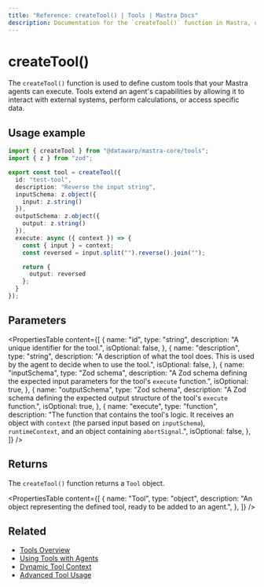 ```yaml
---
title: "Reference: createTool() | Tools | Mastra Docs"
description: Documentation for the `createTool()` function in Mastra, used to define custom tools for agents.
---
```


# createTool()

The `createTool()` function is used to define custom tools that your Mastra agents can execute. Tools extend an agent's capabilities by allowing it to interact with external systems, perform calculations, or access specific data.

## Usage example

```typescript filename="src/mastra/tools/reverse-tool.ts" showLineNumbers copy
import { createTool } from "@datawarp/mastra-core/tools";
import { z } from "zod";

export const tool = createTool({
  id: "test-tool",
  description: "Reverse the input string",
  inputSchema: z.object({
    input: z.string()
  }),
  outputSchema: z.object({
    output: z.string()
  }),
  execute: async ({ context }) => {
    const { input } = context;
    const reversed = input.split("").reverse().join("");

    return {
      output: reversed
    };
  }
});
```

## Parameters

<PropertiesTable
  content={[
    {
      name: "id",
      type: "string",
      description: "A unique identifier for the tool.",
      isOptional: false,
    },
    {
      name: "description",
      type: "string",
      description:
        "A description of what the tool does. This is used by the agent to decide when to use the tool.",
      isOptional: false,
    },
    {
      name: "inputSchema",
      type: "Zod schema",
      description:
        "A Zod schema defining the expected input parameters for the tool's `execute` function.",
      isOptional: true,
    },
    {
      name: "outputSchema",
      type: "Zod schema",
      description:
        "A Zod schema defining the expected output structure of the tool's `execute` function.",
      isOptional: true,
    },
    {
      name: "execute",
      type: "function",
      description:
        "The function that contains the tool's logic. It receives an object with `context` (the parsed input based on `inputSchema`), `runtimeContext`, and an object containing `abortSignal`.",
      isOptional: false,
    },
  ]}
/>

## Returns

The `createTool()` function returns a `Tool` object.

<PropertiesTable
  content={[
    {
      name: "Tool",
      type: "object",
      description:
        "An object representing the defined tool, ready to be added to an agent.",
    },
  ]}
/>

## Related

- [Tools Overview](/docs/tools-mcp/overview.mdx)
- [Using Tools with Agents](/docs/agents/using-tools-and-mcp.mdx)
- [Dynamic Tool Context](/docs/tools-mcp/dynamic-context.mdx)
- [Advanced Tool Usage](/docs/tools-mcp/advanced-usage.mdx)
